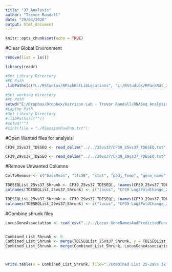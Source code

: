 ```yaml
---
title: "37 Analysis"
author: "Trevor Randall"
date: "29/04/2020"
output: html_document
---
```


```r
knitr::opts_chunk$set(echo = TRUE)
```

#Clear Global Environment
```r
remove(list = ls())
```

```r
library(readr)
```

```r
#Set Library Directory
#PC Path
.libPaths(c("L:/RStudios/RPackRatLibLocations", "L:/RStudios/RPackRat_2019_04_DESEQLibs"))

#Set working directory
#PC Path
setwd("E:/Dropbox/Dropbox/Harrison Lab - Trevor Randall/RNASeq Analysis/RNASeqAnlyPkrat_2020_03/Analysis Temp X vs X/Secondary Analyses/37 C Analysis")
#Laptop Path
#Set Library Directory
#.libPaths(c(""))
#setwd("")
#sink(file = "./RSessionRawRun.txt") 
```

#Open Wanted files for analysis
```r
CF39_25vs37_TDESEQ <- read_delim("../../25vs37/CF39_25vs37_TDESEQ.txt", "\t", escape_double = FALSE, trim_ws = TRUE)

CF39_29vs37_TDESEQ <- read_delim("../../29vs37/CF39_29vs37_TDESEQ.txt", "\t", escape_double = FALSE, trim_ws = TRUE)
```

#Remove Unwanted Columns
```r
ColToRemove <- c("baseMean", "lfcSE", "stat", "padj_Temp", "gene_name", "gene_discription", "raw_locus", "gene", "product", "locusNumber", "pvalue")

TDESEQList_25vs37_Shrunk <- CF39_25vs37_TDESEQ[, !names(CF39_25vs37_TDESEQ) %in% ColToRemove, drop = F]
colnames(TDESEQList_25vs37_Shrunk) <- c("locus", "CF39 Log2FoldChange_25vs37",  "CF39 padj_25vs37")

TDESEQList_29vs37_Shrunk <- CF39_29vs37_TDESEQ[, !names(CF39_29vs37_TDESEQ) %in% ColToRemove, drop = F]
colnames(TDESEQList_29vs37_Shrunk) <- c("locus", "CF39 Log2FoldChange_29vs37",  "CF39 padj_29vs37")
```


#Combine shrunk files
```r
LocusGeneAssociation <- read_csv("../../Locus_GeneNamesAndPredictedFunction.csv")


Combined_List_Shrunk <- 0
Combined_List_Shrunk <- merge(TDESEQList_25vs37_Shrunk, y = TDESEQList_29vs37_Shrunk, by.x= "locus", by.y = "locus", all.x = T, all.y = T)
Combined_List_Shrunk <- merge(Combined_List_Shrunk, LocusGeneAssociation, by = "locus")



write.table(x = Combined_List_Shrunk, file="./Combined List 25-29vs 37 Analysis Shrunk.txt", sep="\t", row.names=FALSE, col.names=colnames(Combined_List_Shrunk), quote=F)
```

